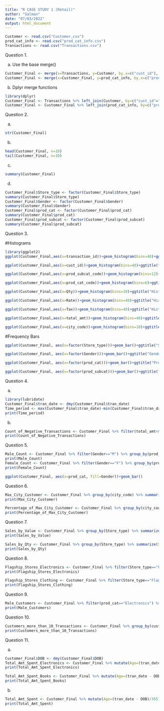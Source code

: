 ---
title: "R CASE STUDY 1 (Retail)"
author: "Salman"
date: "07/03/2022"
output: html_document
---

```{r}
Customer <- read.csv("Customer.csv")
prod_cat_info <- read.csv("prod_cat_info.csv")
Transactions <- read.csv("Transactions.csv")
```

Question 1.

a. Use the base merge()
```{r}
Customer_Final <- merge(x=Transactions, y=Customer, by.x=c("cust_id"), by.y=c("customer_Id"), all.x=TRUE, all.y=FALSE)
Customer_Final <- merge(x=Customer_Final, y=prod_cat_info, by.x=c("prod_cat_code", "prod_subcat_code"), by.y=c("prod_cat_code", "prod_sub_cat_code"), all.x=TRUE, all.y=FALSE)
```

b. Dplyr merge functions
```{r}
library(dplyr)
Customer_Final <- Transactions %>% left_join(Customer, by=c("cust_id"="customer_Id"))
Customer_Final <- Customer_Final %>% left_join(prod_cat_info, by=c("prod_cat_code", "prod_subcat_code"="prod_sub_cat_code"))
```

Question 2.

a.
```{r}
str(Customer_Final)
```

b.
```{r}
head(Customer_Final, n=10)
tail(Customer_Final, n=10)
```

c.
```{r}
summary(Customer_Final)
```

d.
```{r}
Customer_Final$Store_type <- factor(Customer_Final$Store_type)
summary(Customer_Final$Store_type)
Customer_Final$Gender <- factor(Customer_Final$Gender)
summary(Customer_Final$Gender)
Customer_Final$prod_cat <- factor(Customer_Final$prod_cat)
summary(Customer_Final$prod_cat)
Customer_Final$prod_subcat <- factor(Customer_Final$prod_subcat)
summary(Customer_Final$prod_subcat)
```

Question 3.

#Histograms
```{r}
library(ggplot2)
ggplot(Customer_Final,aes(x=transaction_id))+geom_histogram(bins=40)+ggtitle("Histogram of transaction_id")

ggplot(Customer_Final,aes(x=cust_id))+geom_histogram(bins=40)+ggtitle("Histogram of cust_id")

ggplot(Customer_Final,aes(x=prod_subcat_code))+geom_histogram(bins=12)+ggtitle("Histogram of prod_subcat_code")

ggplot(Customer_Final,aes(x=prod_cat_code))+geom_histogram(bins=6)+ggtitle("Histogram of prod_cat_code")

ggplot(Customer_Final,aes(x=Qty))+geom_histogram(bins=10)+ggtitle("Histogram of Qty")

ggplot(Customer_Final,aes(x=Rate))+geom_histogram(bins=40)+ggtitle("Histogram of Rate")

ggplot(Customer_Final,aes(x=Tax))+geom_histogram(bins=40)+ggtitle("Histogram of Tax")

ggplot(Customer_Final,aes(x=total_amt))+geom_histogram(bins=40)+ggtitle("Histogram of total_amt")

ggplot(Customer_Final,aes(x=city_code))+geom_histogram(bins=10)+ggtitle("Histogram of city_code")
```

#Frequency Bars
```{r}
ggplot(Customer_Final, aes(x=factor(Store_type)))+geom_bar()+ggtitle("Store Type")

ggplot(Customer_Final, aes(x=factor(Gender)))+geom_bar()+ggtitle("Gender")

ggplot(Customer_Final, aes(x=factor(prod_cat)))+geom_bar()+ggtitle("Product Category")

ggplot(Customer_Final, aes(x=factor(prod_subcat)))+geom_bar()+ggtitle("Product Sub-category")
```

Question 4.

a.
```{r}
library(lubridate)
Customer_Final$tran_date <- dmy(Customer_Final$tran_date)
Time_period <- max(Customer_Final$tran_date)-min(Customer_Final$tran_date)
print(Time_period)
```

b.
```{r}
Count_of_Negative_Transactions <- Customer_Final %>% filter(total_amt<0) %>% summarize(Count_of_Negative_Transactions=n())
print(Count_of_Negative_Transactions)
```

Question 5.

```{r}
Male_Count <- Customer_Final %>% filter(Gender=="M") %>% group_by(prod_cat) %>% summarize(Male_Count=n())
print(Male_Count)
Female_Count <- Customer_Final %>% filter(Gender=="F") %>% group_by(prod_cat) %>% summarize(Female_Count=n())
print(Female_Count)

ggplot(Customer_Final, aes(x=prod_cat, fill=Gender))+geom_bar()
```

Question 6.

```{r}
Max_City_Customer <- Customer_Final %>% group_by(city_code) %>% summarize(Customer_Count=n()) %>% slice_max(Customer_Count, n=1)
print(Max_City_Customer)

Percentage_of_Max_City_Customer <- Customer_Final %>% group_by(city_code) %>% summarize(Customer_Count=n()) %>% mutate(Percentage=Customer_Count/sum(Customer_Count)*100) %>% slice_max(Customer_Count, n=1)
print(Percentage_of_Max_City_Customer)
```

Question 7.

```{r}
Sales_by_Value <- Customer_Final %>% group_by(Store_type) %>% summarize(Sales_by_Value=sum(total_amt)) %>% slice_max(Sales_by_Value, n=1)
print(Sales_by_Value)

Sales_by_Qty <- Customer_Final %>% group_by(Store_type) %>% summarize(Sales_by_Qty=sum(Qty)) %>% slice_max(Sales_by_Qty, n=1)
print(Sales_by_Qty)
```

Question 8.

```{r}
Flagship_Stores_Electronics <- Customer_Final %>% filter(Store_type=="Flagship store") %>% group_by(prod_cat) %>% summarize(Total_Amt_Earned=sum(total_amt)) %>% slice(4)
print(Flagship_Stores_Electronics)

Flagship_Stores_Clothing <- Customer_Final %>% filter(Store_type=="Flagship store") %>% group_by(prod_cat) %>% summarize(Total_Amt_Earned=sum(total_amt)) %>% slice(3)
print(Flagship_Stores_Clothing)
```

Question 9.

```{r}
Male_Customers <- Customer_Final %>% filter(prod_cat=="Electronics") %>% group_by(Gender) %>% summarize(Total_Amt_Earned=sum(total_amt)) %>% slice(2)
print(Male_Customers)
```

Question 10.

```{r}
Customers_more_than_10_Transactions <- Customer_Final %>% group_by(cust_id) %>% filter(total_amt>0) %>% summarize(No._of_Transactions=n()) %>% filter(No._of_Transactions>10)
print(Customers_more_than_10_Transactions)
```

Question 11.

a.
```{r}
Customer_Final$DOB <- dmy(Customer_Final$DOB)
Total_Amt_Spent_Electronics <- Customer_Final %>% mutate(Age=(tran_date - DOB)/365) %>% filter(Age>=25, Age<=35) %>% group_by(prod_cat) %>% summarize(Total_Amt_Spent=sum(total_amt)) %>% slice(4)
print(Total_Amt_Spent_Electronics)

Total_Amt_Spent_Books <- Customer_Final %>% mutate(Age=(tran_date - DOB)/365) %>% filter(Age>=25, Age<=35) %>% group_by(prod_cat) %>% summarize(Total_Amt_Spent=sum(total_amt)) %>% slice(2)
print(Total_Amt_Spent_Books)
```

b.
```{r}
Total_Amt_Spent <- Customer_Final %>% mutate(Age=(tran_date - DOB)/365) %>% filter(Age>=25, Age<=35 & tran_date>="2014-01-01", tran_date<="2014-03-01") %>% summarize(Total_Amt_Spent=sum(total_amt))
print(Total_Amt_Spent)
```